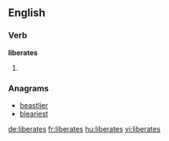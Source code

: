 ==English==

===Verb===
'''liberates'''

# {{third-person singular of|[[liberate]]}}

===Anagrams===
* [[beastlier#English|beastlier]]
* [[bleariest#English|bleariest]]

[[de:liberates]]
[[fr:liberates]]
[[hu:liberates]]
[[vi:liberates]]